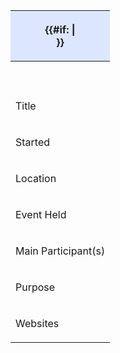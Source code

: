 {|class="infobox; vcard; outcell" style="text-align :left; width: 300px;"
!class="vcard; incell_top" style="background-color: #dde6ff" colspan="2"|{{#if: {{{nameJp|}}} |'''{{lang|ja|{{{nameJp}}}}}'''<br />}}'''{{{nameEn}}}'''
|-
|style="text-align:center"|{{{image|No image}}}<div style="padding-top:0.3em; line-height:1.2em;">{{{caption|}}}</div>
|-
|style="background: transparent" |Title
|{{{title|}}}
|-
|style="background: transparent" |Started
|{{{started|}}}
|-
|style="background: transparent" |Location
|{{{location|}}}
|-
|style="background: transparent" |Event Held
|{{{event_held|}}}
|-
|style="background: transparent" |Main Participant(s)
|{{{Main_Participant|}}}
|-
|style="background: transparent" |Purpose
|{{{purpose|}}}
|-
|style="background: transparent" |Websites
|{{{website|}}}
|}<noinclude>
{{Documentation}}</noinclude>